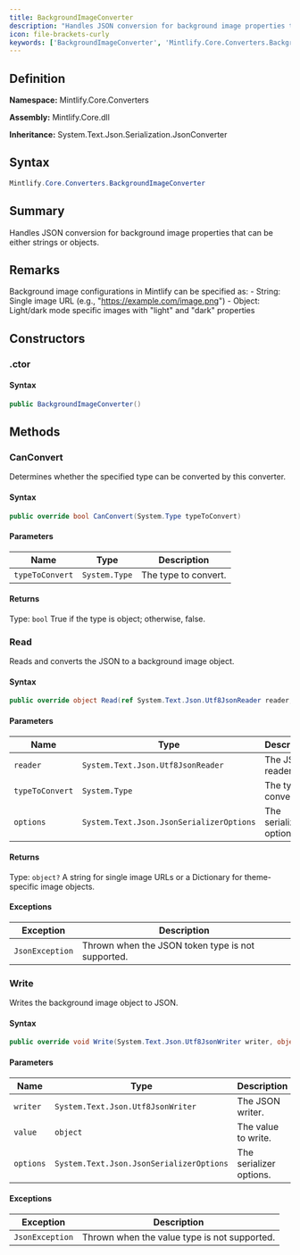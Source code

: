 ```yaml
---
title: BackgroundImageConverter
description: "Handles JSON conversion for background image properties that can be either strings or objects."
icon: file-brackets-curly
keywords: ['BackgroundImageConverter', 'Mintlify.Core.Converters.BackgroundImageConverter', 'Mintlify.Core.Converters', 'class', 'System.Text.Json.Serialization.JsonConverter<object>']
---
```


## Definition

**Namespace:** Mintlify.Core.Converters

**Assembly:** Mintlify.Core.dll

**Inheritance:** System.Text.Json.Serialization.JsonConverter<object>

## Syntax

```csharp
Mintlify.Core.Converters.BackgroundImageConverter
```

## Summary

Handles JSON conversion for background image properties that can be either strings or objects.

## Remarks

Background image configurations in Mintlify can be specified as:
            - String: Single image URL (e.g., "https://example.com/image.png")
            - Object: Light/dark mode specific images with "light" and "dark" properties

## Constructors

### .ctor

#### Syntax

```csharp
public BackgroundImageConverter()
```

## Methods

### CanConvert

Determines whether the specified type can be converted by this converter.

#### Syntax

```csharp
public override bool CanConvert(System.Type typeToConvert)
```

#### Parameters

| Name | Type | Description |
|------|------|-------------|
| `typeToConvert` | `System.Type` | The type to convert. |

#### Returns

Type: `bool`
True if the type is object; otherwise, false.

### Read

Reads and converts the JSON to a background image object.

#### Syntax

```csharp
public override object Read(ref System.Text.Json.Utf8JsonReader reader, System.Type typeToConvert, System.Text.Json.JsonSerializerOptions options)
```

#### Parameters

| Name | Type | Description |
|------|------|-------------|
| `reader` | `System.Text.Json.Utf8JsonReader` | The JSON reader. |
| `typeToConvert` | `System.Type` | The type to convert to. |
| `options` | `System.Text.Json.JsonSerializerOptions` | The serializer options. |

#### Returns

Type: `object?`
A string for single image URLs or a Dictionary for theme-specific image objects.

#### Exceptions

| Exception | Description |
|-----------|-------------|
| `JsonException` | Thrown when the JSON token type is not supported. |

### Write

Writes the background image object to JSON.

#### Syntax

```csharp
public override void Write(System.Text.Json.Utf8JsonWriter writer, object value, System.Text.Json.JsonSerializerOptions options)
```

#### Parameters

| Name | Type | Description |
|------|------|-------------|
| `writer` | `System.Text.Json.Utf8JsonWriter` | The JSON writer. |
| `value` | `object` | The value to write. |
| `options` | `System.Text.Json.JsonSerializerOptions` | The serializer options. |

#### Exceptions

| Exception | Description |
|-----------|-------------|
| `JsonException` | Thrown when the value type is not supported. |

